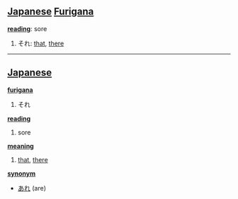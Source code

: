 == [[Japanese]] [[Furigana]] ==                             

'''[[reading]]''': sore

# それ: [[that]], [[there]]

----

== [[Japanese]] ==                                          

'''[[furigana]]'''
# それ

'''[[reading]]'''
# sore

'''[[meaning]]'''
# [[that]], [[there]]

'''[[synonym]]'''
* [[あれ]] (are)